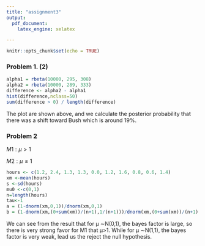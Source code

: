 ---
title: "assignment3"
output:
  pdf_document:
    latex_engine: xelatex

---

```{r setup, include=FALSE}
knitr::opts_chunk$set(echo = TRUE)
```

### Problem 1. (2)
```{r}
alpha1 = rbeta(10000, 295, 308)
alpha2 = rbeta(10000, 289, 333)
difference <- alpha2 - alpha1
hist(difference,nclass=50)
sum(difference > 0) / length(difference)
```
The plot are shown above, and we calculate the posterior probability that there was a shift toward Bush which is around 19%.

### Problem 2
$M1:\mu>1$

$M2: \mu\le1$

```{r}
hours <- c(1.2, 2.4, 1.3, 1.3, 0.0, 1.2, 1.6, 0.8, 0.6, 1.4)
xm <-mean(hours)
s <-sd(hours)
mu0 <-c(0,1)
n=length(hours)
tau<-1
a = (1-dnorm(xm,0,1))/dnorm(xm,0,1)
b = (1-dnorm(xm,(0+sum(xm))/(n+1),1/(n+1)))/dnorm(xm,(0+sum(xm))/(n+1),1/(n+1))
```
We can see from the result that for μ ∼N(0,1), the bayes factor is large, so there is very strong favor for M1 that μ>1. While for μ ∼N(1,1), the bayes factor is very weak, lead us the reject the null hypothesis. 


